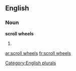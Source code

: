 
==English==

===Noun===
'''scroll wheels'''

# {{plural of|[[scroll wheel]]}}

[[Category:English plurals]]

[[ar:scroll wheels]]
[[fr:scroll wheels]]
